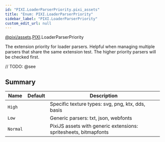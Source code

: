 ```yaml
---
id: "PIXI.LoaderParserPriority.pixi_assets"
title: "Enum: PIXI.LoaderParserPriority"
sidebar_label: "PIXI.LoaderParserPriority"
custom_edit_url: null
---
```


[@pixi/assets](../modules/pixi_assets).[PIXI](../namespaces/PIXI).LoaderParserPriority


The extension priority for loader parsers. Helpful when managing multiple parsers that share the same extension test. The higher priority parsers will be checked first.



// TODO: @see

        

## Summary
| Name                | Default | Description                                                          |
| ------------------- | ------- | -------------------------------------------------------------------- |
| <code>High</code>   |         | Specific texture types&#58; svg, png, ktx, dds, basis                |
| <code>Low</code>    |         | Generic parsers&#58; txt, json, webfonts                             |
| <code>Normal</code> |         | PixiJS assets with generic extensions&#58; spritesheets, bitmapfonts |

    